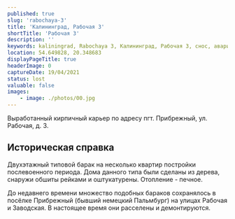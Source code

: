 ```yaml
---
published: true
slug: 'rabochaya-3'
title: 'Калининград, Рабочая 3'
shortTitle: 'Рабочая 3'
description: ''
keywords: kaliningrad, Rabochaya 3, Калининград, Рабочая 3, снос, аварийный жилфонд
location: 54.649828, 20.348683
displayPageTitle: true
headerImage: 0
captureDate: 19/04/2021
status: lost
valuable: false
images:
    - image: ./photos/00.jpg
---
```



<Container>

<ImageGallery
    images={props.pageContext.frontmatter.images}
    marginTop="3rem"
    marginBottom="3rem"
/>

Выработанный кирпичный карьер по адресу пгт. Прибрежный, ул. Рабочая, д. 3.

## Историческая справка

Двухэтажный типовой барак на несколько квартир постройки послевоенного периода. Дома данного типа были сделаны из дерева, снаружи обшиты рейками и оштукатурены. Отопление - печное.

До недавнего времени множество подобных бараков сохранялось в посёлке Прибрежный (бывший немецкий Пальмбург) на улицах Рабочая и Заводская. В настоящее время они расселены и демонтируются.

<Reasons resettlement />

</Container>

<Map location={props.pageContext.frontmatter.location} marginTop="3rem" />
